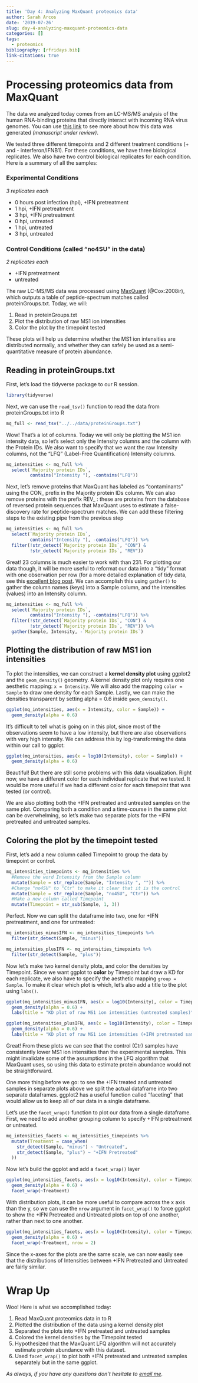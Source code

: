 ```yaml
---
title: 'Day 4: Analyzing MaxQuant proteomics data'
author: Sarah Arcos
date: '2019-07-26'
slug: day-4-analyzing-maxquant-proteomics-data
categories: []
tags:
  - proteomics
bibliography: [rfridays.bib]
link-citations: true
---
```


# Processing proteomics data from MaxQuant

The data we analyzed today comes from an LC-MS/MS analysis of the human RNA-binding proteins that directly interact with incoming RNA virus genomes. You can use [this link](https://saraharcos.github.io/projects.html) to see more about how this data was generated _(manuscript under review)_.

We tested three different timepoints and 2 different treatment conditions (+ and - interferon/IFNB1). For these conditions, we have three biological replicates. We also have two control biological replicates for each condition. Here is a summary of all the samples:

### Experimental Conditions
_3 replicates each_

  - 0 hours post infection (hpi), +IFN pretreatment
  - 1 hpi, +IFN pretreatment
  - 3 hpi, +IFN pretreatment
  - 0 hpi, untreated
  - 1 hpi, untreated
  - 3 hpi, untreated

### Control Conditions (called "no4SU" in the data)
_2 replicates each_

  - +IFN pretreatment
  - untreated

The raw LC-MS/MS data was processed using [MaxQuant](https://www.maxquant.org) (@Cox:2008ir), which outputs a table of peptide-spectrum matches called proteinGroups.txt. Today, we will:

  1. Read in proteinGroups.txt
  2. Plot the distribution of raw MS1 ion intensities
  3. Color the plot by the timepoint tested

These plots will help us determine whether the MS1 ion intensities are distributed normally, and whether they can safely be used as a semi-quantitative measure of protein abundance.

## Reading in proteinGroups.txt

First, let's load the tidyverse package to our R session.
```r
library(tidyverse)
```

Next, we can use the `read_tsv()` function to read the data from proteinGroups.txt into R
```r
mq_full <- read_tsv("../../data/proteinGroups.txt")
```

Wow! That's a lot of columns. Today we will only be plotting the MS1 ion intensity data, so let's select only the Intensity columns and the column with the Protein IDs. We also want to specify that we want the raw Intensity columns, not the "LFQ" (Label-Free Quantification) Intensity columns.

```r
mq_intensities <- mq_full %>%
  select(`Majority protein IDs`, 
         contains("Intensity "), -contains("LFQ"))
```

Next, let's remove proteins that MaxQuant has labeled as "contaminants" using the CON_  prefix in the Majority protein IDs column. We can also remove proteins with the prefix REV_ : these are proteins from the database of reversed protein sequences that MaxQuant uses to estimate a false-discovery rate for peptide-spectrum matches. We can add these filtering steps to the existing pipe from the previous step

```r
mq_intensities <- mq_full %>%
  select(`Majority protein IDs`, 
         contains("Intensity "), -contains("LFQ")) %>%
  filter(!str_detect(`Majority protein IDs`, "CON") &
         !str_detect(`Majority protein IDs`, "REV"))
```

Great! 23 columns is much easier to work with than 231. For plotting our data though, it will be more useful to reformat our data into a "tidy" format with one observation per row (for a more detailed explanation of tidy data, see this [excellent blog post](https://garrettgman.github.io/tidying/). We can accomplish this using `gather()` to gather the column names (keys) into a Sample column, and the intensities (values) into an Intensity column.

```r
mq_intensities <- mq_full %>%
  select(`Majority protein IDs`, 
         contains("Intensity "), -contains("LFQ")) %>%
  filter(!str_detect(`Majority protein IDs`, "CON") &
         !str_detect(`Majority protein IDs`, "REV")) %>%
  gather(Sample, Intensity, -`Majority protein IDs`)
```

## Plotting the distribution of raw MS1 ion intensities

To plot the intensities, we can construct a __kernel density plot__ using ggplot2 and the `geom_density()` geometry. A kernel density plot only requires one aesthetic mapping: `x = Intensity`. We will also add the mapping `color = Sample` to draw one density for each Sample. Lastly, we can make the densities transparent by setting alpha = 0.6 inside `geom_density()`.

```r
ggplot(mq_intensities, aes(x = Intensity, color = Sample)) +
  geom_density(alpha = 0.6)
```

It's difficult to tell what is going on in this plot, since most of the observations seem to have a low intensity, but there are also observations with very high intensity. We can address this by log-transforming the data within our call to ggplot:
```r
ggplot(mq_intensities, aes(x = log10(Intensity), color = Sample)) +
  geom_density(alpha = 0.6)
```

Beautiful! But there are still some problems with this data visualization. Right now, we have a different color for each individual replicate that we tested. It would be more useful if we had a different color for each timepoint that was tested (or control).

We are also plotting both the +IFN pretreated and untreated samples on the same plot. Comparing both a condition and a time-course in the same plot can be overwhelming, so let's make two separate plots for the +IFN pretreated and untreated samples.

## Coloring the plot by the timepoint tested

First, let's add a new column called Timepoint to group the data by timepoint or control. 

```r
mq_intensities_timepoints <- mq_intensities %>%
  #Remove the word Intensity from the Sample column
  mutate(Sample = str_replace(Sample, "Intensity ", "")) %>%
  #Change "no4SU" to "Ctr" to make it clear that it is the control
  mutate(Sample = str_replace(Sample, "no4SU", "Ctr")) %>%
  #Make a new column called Timepoint
  mutate(Timepoint = str_sub(Sample, 1, 3))
```

Perfect. Now we can split the dataframe into two, one for +IFN pretreatment, and one for untreated:

```r
mq_intensities_minusIFN <- mq_intensities_timepoints %>%
  filter(str_detect(Sample, "minus"))

mq_intensities_plusIFN <- mq_intensities_timepoints %>%
  filter(str_detect(Sample, "plus"))
```

Now let's make two kernel density plots, and color the densities by Timepoint. Since we want ggplot to __color__ by Timepoint but draw a KD for each replicate, we also have to specify the aesthetic mapping `group = Sample`. To make it clear which plot is which, let's also add a title to the plot using `labs()`.

```r
ggplot(mq_intensities_minusIFN, aes(x = log10(Intensity), color = Timepoint, group = Sample)) +
  geom_density(alpha = 0.6) +
  labs(title = "KD plot of raw MS1 ion intensities (untreated samples)")
```

```r
ggplot(mq_intensities_plusIFN, aes(x = log10(Intensity), color = Timepoint, group = Sample)) +
  geom_density(alpha = 0.6) +
  labs(title = "KD plot of raw MS1 ion intensities (+IFN pretreated samples)")
```

Great! From these plots we can see that the control (Ctr) samples have consistently lower MS1 ion intensities than the experimental samples. This might invalidate some of the assumptions in the LFQ algorithm that MaxQuant uses, so using this data to estimate protein abundance would not be straightforward.

One more thing before we go: to see the +IFN treated and untreated samples in separate plots above we split the actual dataframe into two separate dataframes. ggplot2 has a useful function called "faceting" that would allow us to keep all of our data in a single dataframe.

Let's use the `facet_wrap()` function to plot our data from a single dataframe. First, we need to add another grouping column to specify +IFN pretreatment or untreated. 

```r
mq_intensities_facets <- mq_intensities_timepoints %>%
  mutate(Treatment = case_when(
    str_detect(Sample, "minus") ~ "Untreated",
    str_detect(Sample, "plus") ~ "+IFN Pretreated"
  ))
```

Now let's build the ggplot and add a `facet_wrap()` layer

```r
ggplot(mq_intensities_facets, aes(x = log10(Intensity), color = Timepoint, group = Sample)) +
  geom_density(alpha = 0.6) +
  facet_wrap(~Treatment)
```

With distribution plots, it can be more useful to compare across the x axis than the y, so we can use the `nrow` argument in `facet_wrap()` to force ggplot to show the +IFN Pretreated and Untreated plots on top of one another, rather than next to one another.

```r
ggplot(mq_intensities_facets, aes(x = log10(Intensity), color = Timepoint, group = Sample)) +
  geom_density(alpha = 0.6) +
  facet_wrap(~Treatment, nrow = 2)
```

Since the x-axes for the plots are the same scale, we can now easily see that the distributions of Intensities between +IFN Pretreated and Untreated are fairly similar.

# Wrap Up

Woo! Here is what we accomplished today:

  1. Read MaxQuant proteomics data in to R
  2. Plotted the distribution of the data using a kernel density plot
  3. Separated the plots into +IFN pretreated and untreated samples
  4. Colored the kernel densities by the Timepoint tested
  5. Hypothesized that the MaxQuant LFQ algorithm will not accurately estimate protein abundance with this dataset.
  6. Used `facet_wrap()` to plot both +IFN pretreated and untreated samples separately but in the same ggplot.

_As always, if you have any questions don't hesitate to [email me](https://saraharcos.github.io/contact.html)._








